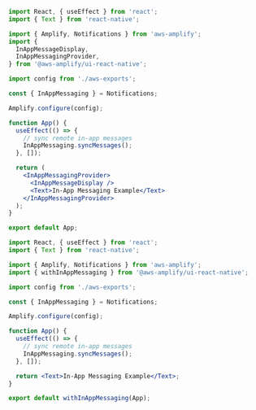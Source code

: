 
<Example>
<ExampleCode>
<Tabs.Container>
<TabItem title="InAppMessagingProvider/InAppMessageDisplay">

```jsx
import React, { useEffect } from 'react';
import { Text } from 'react-native';

import { Amplify, Notifications } from 'aws-amplify';
import {
  InAppMessageDisplay,
  InAppMessagingProvider,
} from '@aws-amplify/ui-react-native';

import config from './aws-exports';

const { InAppMessaging } = Notifications;

Amplify.configure(config);

function App() {
  useEffect(() => {
    // sync remote in-app messages
    InAppMessaging.syncMessages();
  }, []);

  return (
    <InAppMessagingProvider>
      <InAppMessageDisplay />
      <Text>In-App Messaging Example</Text>
    </InAppMessagingProvider>
  );
}

export default App;
```

</TabItem>
<TabItem title="withInAppMessaging">

```jsx
import React, { useEffect } from 'react';
import { Text } from 'react-native';

import { Amplify, Notifications } from 'aws-amplify';
import { withInAppMessaging } from '@aws-amplify/ui-react-native';

import config from './aws-exports';

const { InAppMessaging } = Notifications;

Amplify.configure(config);

function App() {
  useEffect(() => {
    // sync remote in-app messages
    InAppMessaging.syncMessages();
  }, []);

  return <Text>In-App Messaging Example</Text>;
}

export default withInAppMessaging(App);
```
   
</TabItem>
</Tabs.Container>
</ExampleCode>
</Example>
